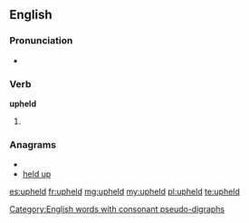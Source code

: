 ==English==

===Pronunciation===
* {{IPA|/ʌp'hɛld/}}
*: {{rhymes|ɛld}}

===Verb===
'''upheld'''

# {{past of| [[uphold]]}}

===Anagrams===
* {{alphagram|dehlpu}}
* [[held up#English|held up]]

[[Category:English words with consonant pseudo-digraphs]]

[[es:upheld]]
[[fr:upheld]]
[[mg:upheld]]
[[my:upheld]]
[[pl:upheld]]
[[te:upheld]]